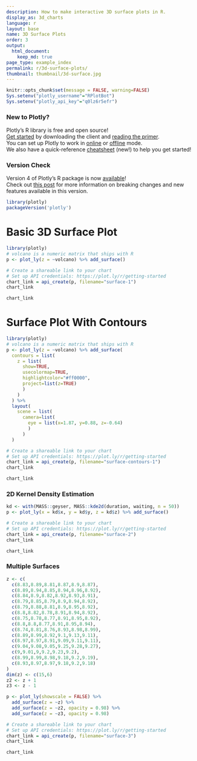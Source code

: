 ```yaml
---
description: How to make interactive 3D surface plots in R.
display_as: 3d_charts
language: r
layout: base
name: 3D Surface Plots
order: 3
output:
  html_document:
    keep_md: true
page_type: example_index
permalink: r/3d-surface-plots/
thumbnail: thumbnail/3d-surface.jpg
---
```


```r
knitr::opts_chunk$set(message = FALSE, warning=FALSE)
Sys.setenv("plotly_username"="RPlotBot")
Sys.setenv("plotly_api_key"="q0lz6r5efr")
```
### New to Plotly?

Plotly's R library is free and open source!<br>
[Get started](https://plot.ly/r/getting-started/) by downloading the client and [reading the primer](https://plot.ly/r/getting-started/).<br>
You can set up Plotly to work in [online](https://plot.ly/r/getting-started/#hosting-graphs-in-your-online-plotly-account) or [offline](https://plot.ly/r/offline/) mode.<br>
We also have a quick-reference [cheatsheet](https://images.plot.ly/plotly-documentation/images/r_cheat_sheet.pdf) (new!) to help you get started!

### Version Check

Version 4 of Plotly's R package is now [available](https://plot.ly/r/getting-started/#installation)!<br>
Check out [this post](http://moderndata.plot.ly/upgrading-to-plotly-4-0-and-above/) for more information on breaking changes and new features available in this version.
```r
library(plotly)
packageVersion('plotly')
```

# Basic 3D Surface Plot

```r
library(plotly)
# volcano is a numeric matrix that ships with R
p <- plot_ly(z = ~volcano) %>% add_surface()

# Create a shareable link to your chart
# Set up API credentials: https://plot.ly/r/getting-started
chart_link = api_create(p, filename="surface-1")
chart_link
```

```r
chart_link
```

# Surface Plot With Contours

```r
library(plotly)
# volcano is a numeric matrix that ships with R
p <- plot_ly(z = ~volcano) %>% add_surface(
  contours = list(
    z = list(
      show=TRUE,
      usecolormap=TRUE,
      highlightcolor="#ff0000",
      project=list(z=TRUE)
      )
    )
  ) %>%
  layout(
    scene = list(
      camera=list(
        eye = list(x=1.87, y=0.88, z=-0.64)
        )
      )
  )

# Create a shareable link to your chart
# Set up API credentials: https://plot.ly/r/getting-started
chart_link = api_create(p, filename="surface-contours-1")
chart_link
```

```r
chart_link
```

### 2D Kernel Density Estimation

```r
kd <- with(MASS::geyser, MASS::kde2d(duration, waiting, n = 50))
p <- plot_ly(x = kd$x, y = kd$y, z = kd$z) %>% add_surface()

# Create a shareable link to your chart
# Set up API credentials: https://plot.ly/r/getting-started
chart_link = api_create(p, filename="surface-2")
chart_link
```

```r
chart_link
```

### Multiple Surfaces

```r
z <- c(
  c(8.83,8.89,8.81,8.87,8.9,8.87),
  c(8.89,8.94,8.85,8.94,8.96,8.92),
  c(8.84,8.9,8.82,8.92,8.93,8.91),
  c(8.79,8.85,8.79,8.9,8.94,8.92),
  c(8.79,8.88,8.81,8.9,8.95,8.92),
  c(8.8,8.82,8.78,8.91,8.94,8.92),
  c(8.75,8.78,8.77,8.91,8.95,8.92),
  c(8.8,8.8,8.77,8.91,8.95,8.94),
  c(8.74,8.81,8.76,8.93,8.98,8.99),
  c(8.89,8.99,8.92,9.1,9.13,9.11),
  c(8.97,8.97,8.91,9.09,9.11,9.11),
  c(9.04,9.08,9.05,9.25,9.28,9.27),
  c(9,9.01,9,9.2,9.23,9.2),
  c(8.99,8.99,8.98,9.18,9.2,9.19),
  c(8.93,8.97,8.97,9.18,9.2,9.18)
)
dim(z) <- c(15,6)
z2 <- z + 1
z3 <- z - 1

p <- plot_ly(showscale = FALSE) %>%
  add_surface(z = ~z) %>%
  add_surface(z = ~z2, opacity = 0.98) %>%
  add_surface(z = ~z3, opacity = 0.98)

# Create a shareable link to your chart
# Set up API credentials: https://plot.ly/r/getting-started
chart_link = api_create(p, filename="surface-3")
chart_link
```

```r
chart_link
```